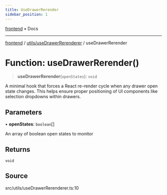 ```yaml
---
title: UseDrawerRerender
sidebar_position: 1
---
```


[frontend](../../..) • Docs

***

[frontend](../../..) / [utils/useDrawerRerenderer](..) / useDrawerRerender

# Function: useDrawerRerender()

> **useDrawerRerender**(`openStates`): `void`

A minimal hook that forces a React re-render cycle when any drawer open state changes.
This helps ensure proper positioning of UI components like selection dropdowns within drawers.

## Parameters

• **openStates**: `boolean`[]

An array of boolean open states to monitor

## Returns

`void`

## Source

src/utils/useDrawerRerenderer.ts:10
